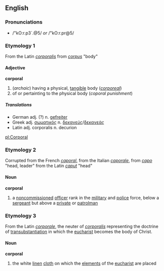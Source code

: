 == English ==
=== Pronunciations ===
*{{SAMPA}} /"kO:r.p3`.@5/ ''or'' /"kO:r.pr@5/

=== Etymology 1 ===
From the Latin ''[[corporalis]]'' from ''[[corpus]]'' "body"

==== Adjective ====
'''corporal'''
# (''archaic'') having a physical, [[tangible]] body (''[[corporeal]]'')
# of or pertainting to the physical body (''coporal punishment'')

===== Translations =====
*German adj. (?) n. [[gefreiter]]
*Greek adj. [[σωματικός]] n. [[δεκανεύς]]/[[δεκανεάς]]
*Latin adj. corporalis n. decurion
[[pl:Corporal]]

=== Etymology 2 ===
Corrupted from the French ''[[caporal]]'', from the Italian ''[[caporale]]'', from ''[[capo]]'' "head, leader" from the Latin ''[[caput]]'' "head"

==== Noun ====
'''corporal'''
# a [[noncommissioned]] [[officer]] rank in the [[military]] and [[police]] force, below a [[sergeant]] but above a [[private]] or [[patrolman]]

=== Etymology 3 ===
From the Latin ''[[corporale]]'', the neuter of ''[[corporalis]]'' representing the doctrine of [[transubstantiation]] in which the [[eucharist]] becomes the body of Christ.

==== Noun ====
'''corporal'''
# the white [[linen]] [[cloth]] on which the [[elements]] of the [[eucharist]] are placed